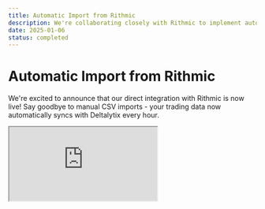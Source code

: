 ```yaml
---
title: Automatic Import from Rithmic
description: We're collaborating closely with Rithmic to implement automatic data import, streamlining the process of getting your trading data into Deltalytix.
date: 2025-01-06
status: completed
---
```


# Automatic Import from Rithmic

We're excited to announce that our direct integration with Rithmic is now live! Say goodbye to manual CSV imports - your trading data now automatically syncs with Deltalytix every hour.

<iframe
  className="w-full aspect-video rounded-lg"
  src="https://www.youtube.com/embed/HdaWk1y1zK8"
  title="Automatic Rithmic Import Feature Demo"
  allow="accelerometer; autoplay; clipboard-write; encrypted-media; gyroscope; picture-in-picture"
  allowFullScreen
/>

## How to Get Started

Getting connected is simple:

1. Navigate to your account settings
2. Select "Connect Rithmic Account"
3. Enter your Rithmic credentials
4. Confirm the connection

That's it! Your data will automatically sync every hour.

## What's Included

### Automated Data Sync
- Hourly automatic updates
- Historical data import
- Real-time position tracking
- Multi-account support

### Enterprise-Grade Security
- Secure API connection
- Encrypted data transfer
- Robust authentication system
- Continuous monitoring

### Smart Data Processing
- Automated validation
- Data integrity checks
- Error detection
- Performance optimization

## Why It Matters

### Save Time
No more manual imports or data entry. Your trading data flows automatically into Deltalytix, letting you focus on what matters - your trading strategy.

### Improve Accuracy
Direct integration means no more human error from manual imports. Get precise, validated data straight from the source.

### Stay Updated
With hourly syncs, your Deltalytix dashboard always shows your latest trading activity. Perfect for active traders who need up-to-date information.

## Need Help?

Our support team is ready to assist if you have any questions about connecting your Rithmic account. Reach out through your dashboard's support section. 